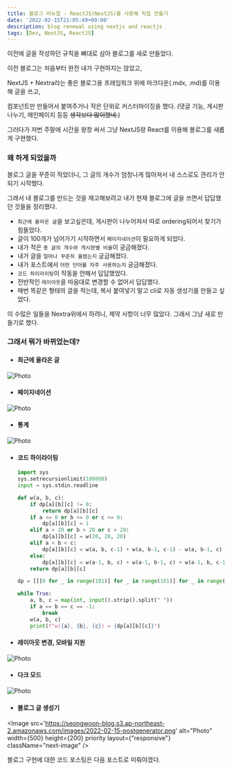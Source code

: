 ```yaml
---
title: 블로그 리뉴얼 - ReactJS(NextJS)를 사용해 직접 만들기
date: '2022-02-15T21:05:49+09:00'
description: blog renewal using nextjs and reactjs
tags: [Dev, NextJS, ReactJS]
---
```


이전에 글을 작성하던 규칙을 뼈대로 삼아 블로그를 새로 만들었다.

이전 블로그는 처음부터 완전 내가 구현하지는 않았고,

NextJS + Nextra라는 좋은 블로그용 프레임워크 위에 마크다운(.mdx, .md)를 이용해 글을 쓰고,

컴포넌트만 만들어서 붙여주거나 작은 단위로 커스터마이징을 했다. (댓글 기능, 게시판 나누기, 메인페이지 등등 ~~생각보다 많이했네.~~)

그러다가 저번 주말에 시간을 왕창 써서 그냥 NextJS랑 React를 이용해 블로그를 새롭게 구현했다.

### 왜 하게 되었을까

블로그 글을 꾸준히 적었더니, 그 글의 개수가 엄청나게 많아져서 내 스스로도 관리가 안되기 시작했다.

그래서 내 블로그를 만드는 것을 재고해보려고 내가 현재 블로그에 글을 쓰면서 답답했던 것들을 정리했다.

- `최근에 올라온 글`을 보고싶은데, 게시판이 나누어져서 따로 ordering되어서 찾기가 힘들었다.
- 글이 100개가 넘어가기 시작하면서 `페이지네이션`이 필요하게 되었다.
- 내가 적은 `총 글의 개수와 게시판별 비율`이 궁금해졌다.
- 내가 글을 `얼마나 꾸준히 올렸는지` 궁금해졌다.
- 내가 포스트에서 `어떤 단어를 자주 사용하는지` 궁금해졌다.
- `코드 하이라이팅`이 작동을 안해서 답답했었다.
- 전반적인 `레이아웃`을 마음대로 변경할 수 없어서 답답했다.
- 매번 똑같은 형태의 글을 적는데, 복사 붙여넣기 말고 cli로 자동 생성기를 만들고 싶었다.

이 수많은 일들을 Nextra위에서 하려니, 제약 사항이 너무 많았다. 그래서 그냥 새로 만들기로 했다.

### 그래서 뭐가 바뀌었는데?

- #### 최근에 올라온 글
<Image
    src='https://seongwoon-blog.s3.ap-northeast-2.amazonaws.com/images/2022-02-15-recent-posts.png'
    alt="Photo"
    width={400}
    height={250}
    priority
    className="next-image"
/>

- #### 페이지네이션
<Image
    src='https://seongwoon-blog.s3.ap-northeast-2.amazonaws.com/images/2022-02-15-pagination.png'
    alt="Photo"
    width={400}
    height={250}
    priority
    className="next-image"
/>

- #### 통계
<Image
    src='https://seongwoon-blog.s3.ap-northeast-2.amazonaws.com/images/2022-02-15-wordcloud.png'
    alt="Photo"
    width={400}
    height={250}
    priority
    className="next-image"
/>

- #### 코드 하이라이팅
    ```python
    import sys
    sys.setrecursionlimit(100000)
    input = sys.stdin.readline

    def w(a, b, c):
        if dp[a][b][c] != 0:
            return dp[a][b][c]
        if a <= 0 or b <= 0 or c <= 0:
            dp[a][b][c] = 1
        elif a > 20 or b > 20 or c > 20:
            dp[a][b][c] = w(20, 20, 20)
        elif a < b < c:
            dp[a][b][c] = w(a, b, c-1) + w(a, b-1, c-1) - w(a, b-1, c)
        else:
            dp[a][b][c] = w(a-1, b, c) + w(a-1, b-1, c) + w(a-1, b, c-1) - w(a-1, b-1, c-1)
        return dp[a][b][c]

    dp = [[[0 for _ in range(101)] for _ in range(101)] for _ in range(101)]

    while True:
        a, b, c = map(int, input().strip().split(" "))
        if a == b == c == -1:
            break
        w(a, b, c)
        print(f"w({a}, {b}, {c}) = {dp[a][b][c]}")
    ```

- #### 레이아웃 변경, 모바일 지원
<Image
    src='https://seongwoon-blog.s3.ap-northeast-2.amazonaws.com/images/2022-02-15-layout.png'
    alt="Photo"
    width={350}
    height={400}
    priority
    className="next-image"
/>

- #### 다크 모드
<Image
    src='https://seongwoon-blog.s3.ap-northeast-2.amazonaws.com/images/2022-02-15-darkmode.png'
    alt="Photo"
    width={350}
    height={400}
    priority
    className="next-image"
/>

- #### 블로그 글 생성기
<Image
    src='https://seongwoon-blog.s3.ap-northeast-2.amazonaws.com/images/2022-02-15-postgenerator.png'
    alt="Photo"
    width={500}
    height={200}
    priority
    layout={"responsive"}
    className="next-image"
/>

블로그 구현에 대한 코드 포스팅은 다음 포스트로 미뤄야겠다.
